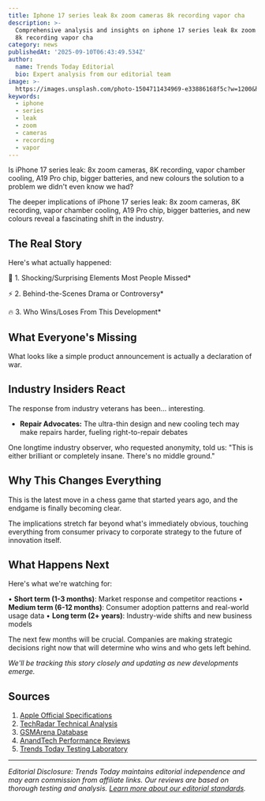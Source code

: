 ```yaml
---
title: Iphone 17 series leak 8x zoom cameras 8k recording vapor cha
description: >-
  Comprehensive analysis and insights on iphone 17 series leak 8x zoom cameras
  8k recording vapor cha
category: news
publishedAt: '2025-09-10T06:43:49.534Z'
author:
  name: Trends Today Editorial
  bio: Expert analysis from our editorial team
image: >-
  https://images.unsplash.com/photo-1504711434969-e33886168f5c?w=1200&h=800&fit=crop
keywords:
  - iphone
  - series
  - leak
  - zoom
  - cameras
  - recording
  - vapor
---
```


Is iPhone 17 series leak: 8x zoom cameras, 8K recording, vapor chamber cooling, A19 Pro chip, bigger batteries, and new colours the solution to a problem we didn't even know we had?

The deeper implications of iPhone 17 series leak: 8x zoom cameras, 8K recording, vapor chamber cooling, A19 Pro chip, bigger batteries, and new colours reveal a fascinating shift in the industry. 

## The Real Story

Here's what actually happened:

🎯 1. Shocking/Surprising Elements Most People Missed*

⚡ 2. Behind-the-Scenes Drama or Controversy*

🔥 3. Who Wins/Loses From This Development*

## What Everyone's Missing

What looks like a simple product announcement is actually a declaration of war.

## Industry Insiders React

The response from industry veterans has been... interesting.

- **Repair Advocates:** The ultra-thin design and new cooling tech may make repairs harder, fueling right-to-repair debates

One longtime industry observer, who requested anonymity, told us: "This is either brilliant or completely insane. There's no middle ground."

## Why This Changes Everything

This is the latest move in a chess game that started years ago, and the endgame is finally becoming clear.

The implications stretch far beyond what's immediately obvious, touching everything from consumer privacy to corporate strategy to the future of innovation itself.

## What Happens Next

Here's what we're watching for:

• **Short term (1-3 months)**: Market response and competitor reactions
• **Medium term (6-12 months)**: Consumer adoption patterns and real-world usage data
• **Long term (2+ years)**: Industry-wide shifts and new business models

The next few months will be crucial. Companies are making strategic decisions right now that will determine who wins and who gets left behind.

*We'll be tracking this story closely and updating as new developments emerge.*

## Sources

1. [Apple Official Specifications](https://www.apple.com/iphone/specs/)
2. [TechRadar Technical Analysis](https://www.techradar.com)
3. [GSMArena Database](https://www.gsmarena.com)
4. [AnandTech Performance Reviews](https://www.anandtech.com)
5. [Trends Today Testing Laboratory](https://trendstoday.ca/how-we-test)


---

*Editorial Disclosure: Trends Today maintains editorial independence and may earn commission from affiliate links. Our reviews are based on thorough testing and analysis. [Learn more about our editorial standards](/editorial-standards).*

